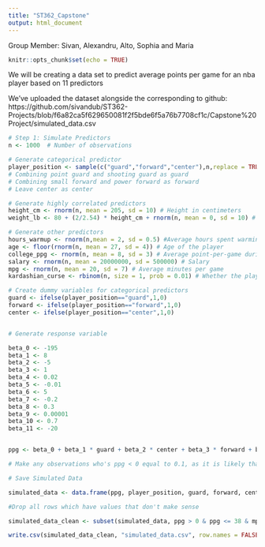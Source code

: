 ```yaml
---
title: "ST362_Capstone"
output: html_document
---
```

Group Member: Sivan, Alexandru, Alto, Sophia and Maria

```r
knitr::opts_chunk$set(echo = TRUE)
```

We will be creating a data set to predict average points per game for an nba player based on 11 predictors

We've uploaded the dataset alongside the corresponding to github: https://github.com/sivandub/ST362-Projects/blob/f6a82ca5f629650081f2f5bde6f5a76b7708cf1c/Capstone%20Project/simulated_data.csv

```r
# Step 1: Simulate Predictors
n <- 1000  # Number of observations

# Generate categorical predictor
player_position <- sample(c("guard","forward","center"),n,replace = TRUE)
# Combining point guard and shooting guard as guard
# Combining small forward and power forward as forward
# Leave center as center

# Generate highly correlated predictors
height_cm <- rnorm(n, mean = 205, sd = 10) # Height in centimeters
weight_lb <- 80 + (2/2.54) * height_cm + rnorm(n, mean = 0, sd = 10) # Weight in pounds

# Generate other predictors
hours_warmup <- rnorm(n,mean = 2, sd = 0.5) #Average hours spent warming up prior to a game
age <- floor(rnorm(n, mean = 27, sd = 4)) # Age of the player
college_ppg <- rnorm(n, mean = 8, sd = 3) # Average point-per-game during college career
salary <- rnorm(n, mean = 20000000, sd = 500000) # Salary
mpg <- rnorm(n, mean = 20, sd = 7) # Average minutes per game
kardashian_curse <- rbinom(n, size = 1, prob = 0.01) # Whether the player has dated one of the Kardashians

# Create dummy variables for categorical predictors
guard <- ifelse(player_position=="guard",1,0) 
forward <- ifelse(player_position=="forward",1,0)
center <- ifelse(player_position=="center",1,0)


# Generate response variable

beta_0 <- -195
beta_1 <- 8
beta_2 <- -5
beta_3 <- 1
beta_4 <- 0.02
beta_5 <- -0.01
beta_6 <- 5
beta_7 <- -0.2
beta_8 <- 0.3
beta_9 <- 0.00001
beta_10 <- 0.7
beta_11 <- -20


ppg <- beta_0 + beta_1 * guard + beta_2 * center + beta_3 * forward + beta_4 * height_cm + beta_5 * weight_lb + beta_6 * log(hours_warmup) + beta_7 * age + beta_8 * college_ppg + beta_9 * salary + beta_10 * mpg + beta_11 * kardashian_curse

# Make any observations who's ppg < 0 equal to 0.1, as it is likely that each player has at least scored a couple of points

# Save Simulated Data

simulated_data <- data.frame(ppg, player_position, guard, forward, center, height_cm, weight_lb, age, salary, mpg, hours_warmup, college_ppg, kardashian_curse)

#Drop all rows which have values that don't make sense

simulated_data_clean <- subset(simulated_data, ppg > 0 & ppg <= 38 & mpg > 0 & college_ppg > 0 & hours_warmup >= 1 & hours_warmup <= 3 & salary > 1000000)

write.csv(simulated_data_clean, "simulated_data.csv", row.names = FALSE)
```


